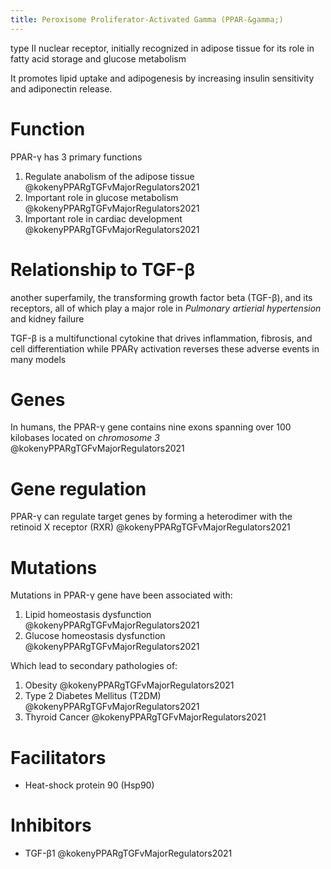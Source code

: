```yaml
---
title: Peroxisome Proliferator-Activated Gamma (PPAR-&gamma;)
---
```


type II nuclear receptor, initially recognized in adipose tissue for its role in fatty acid storage and glucose metabolism

It promotes lipid uptake and adipogenesis by increasing insulin sensitivity and adiponectin release.


# Function

PPAR-&gamma; has 3 primary functions

1. Regulate anabolism of the adipose tissue @kokenyPPARgTGFvMajorRegulators2021
1. Important role in glucose metabolism @kokenyPPARgTGFvMajorRegulators2021
1. Important role in cardiac development @kokenyPPARgTGFvMajorRegulators2021 


# Relationship to TGF-&beta;
another superfamily, the transforming growth factor beta (TGF-&beta;), and its receptors, all of which play a major role in *Pulmonary artierial hypertension* and kidney failure


TGF-&beta; is a multifunctional cytokine that drives inflammation, fibrosis, and cell differentiation while PPARγ activation reverses these adverse events in many models


# Genes

In humans, the PPAR-&gamma; gene contains nine exons spanning over 100 kilobases located on *chromosome 3* @kokenyPPARgTGFvMajorRegulators2021

# Gene regulation

PPAR-&gamma; can regulate target genes by forming a heterodimer with the retinoid X receptor (RXR) @kokenyPPARgTGFvMajorRegulators2021

# Mutations

Mutations in PPAR-&gamma; gene have been associated with:

1. Lipid homeostasis dysfunction @kokenyPPARgTGFvMajorRegulators2021
1. Glucose homeostasis dysfunction @kokenyPPARgTGFvMajorRegulators2021

Which lead to secondary pathologies of:

1. Obesity @kokenyPPARgTGFvMajorRegulators2021
1. Type 2 Diabetes Mellitus (T2DM) @kokenyPPARgTGFvMajorRegulators2021
1. Thyroid Cancer @kokenyPPARgTGFvMajorRegulators2021

# Facilitators

- Heat-shock protein 90 (Hsp90)

# Inhibitors

- TGF-&beta;1 @kokenyPPARgTGFvMajorRegulators2021